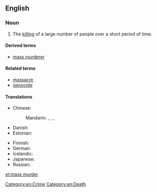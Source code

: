 ==English==
{{wikipedia}}

===Noun===
{{en-noun|sg=[[mass]] [[murder]]}}

# The [[killing]] of a large number of people over a short period of time.

====Derived terms====
* [[mass murderer]]

====Related terms====
* [[massacre]]
* [[genocide]]

====Translations====
{{trans-top|successive killing of many people}}
* Chinese:
*: Mandarin: {{t|cmn|大規模屠殺|sc=Hani}}, {{t|cmn|大规模屠杀|tr=dàguīmó túshā|sc=Hani}}, {{t|cmn|大屠殺|sc=Hani}}, {{t|cmn|大屠杀|tr=dàtúshā|sc=Hani}}
* Danish: {{t|da|massemord|n}}
* Estonian: {{t|et|massimõrv}}
{{trans-mid}}
* Finnish: {{t+|fi|joukkomurha}}
* German: {{t-|de|Massenmord|m}}
* Icelandic: {{t-|is|fjöldamorð|n}}
* Japanese: {{t|ja|大量虐殺|tr=tairyō-gyakusatsu}}
* Russian: {{t|ru|массовое убийство|n|tr=mássovoje ubíjstvo|sc=Cyrl}}
{{trans-bottom}}

[[Category:en:Crime]]
[[Category:en:Death]]

[[et:mass murder]]